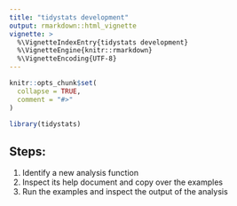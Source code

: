 ```yaml
---
title: "tidystats development"
output: rmarkdown::html_vignette
vignette: >
  %\VignetteIndexEntry{tidystats development}
  %\VignetteEngine{knitr::rmarkdown}
  %\VignetteEncoding{UTF-8}
---
```


```r
knitr::opts_chunk$set(
  collapse = TRUE,
  comment = "#>"
)
```

```r
library(tidystats)
```

## Steps:

1. Identify a new analysis function
2. Inspect its help document and copy over the examples
3. Run the examples and inspect the output of the analysis
